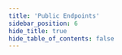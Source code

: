 ```yaml
---
title: 'Public Endpoints'
sidebar_position: 6
hide_title: true
hide_table_of_contents: false
---
```



<PageTitle
  iconUrl="img/warden-icon.svg"
  title="Public Endpoints"
  chainId="chiado_10010-1"
  version="v0.6.2"
/>

<Endpoints
  api="https://warden-t-api.noders.services"
  rpc="https://warden-t-rpc.noders.services"
  grpc="https://warden-t-grpc.noders.services:443"
  jsonRpc=""
/>
